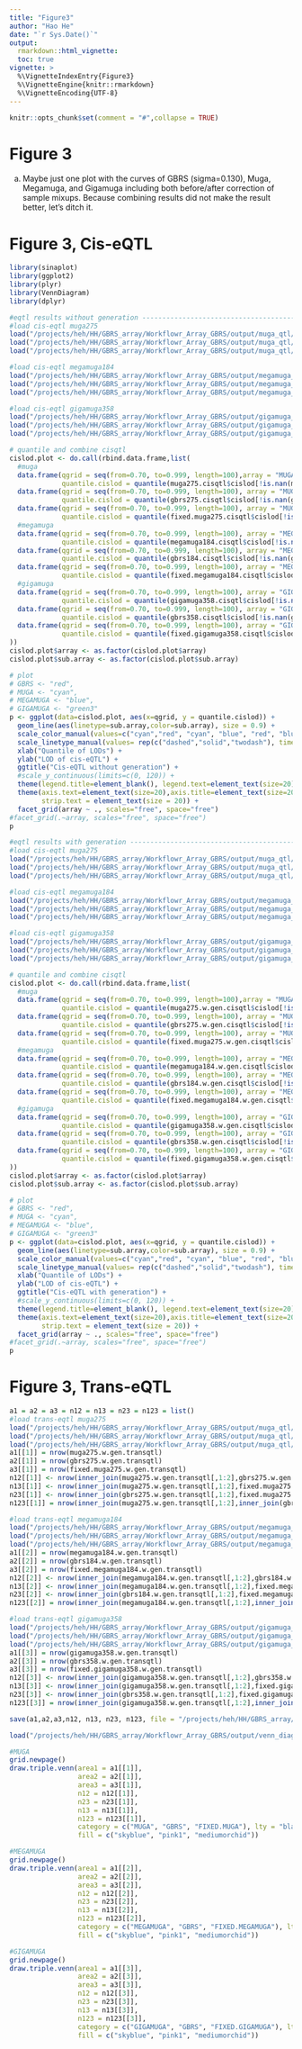 ```yaml
---
title: "Figure3"
author: "Hao He"
date: "`r Sys.Date()`"
output: 
  rmarkdown::html_vignette:
  toc: true
vignette: >
  %\VignetteIndexEntry{Figure3}
  %\VignetteEngine{knitr::rmarkdown}
  %\VignetteEncoding{UTF-8}
---
```

  
```r
knitr::opts_chunk$set(comment = "#",collapse = TRUE)
```

# Figure 3
a) Maybe just one plot with the curves of GBRS (sigma=0.130), Muga, Megamuga, and Gigamuga including both before/after correction of sample mixups. 
Because combining results did not make the result better, let’s ditch it.

# Figure 3, Cis-eQTL
```r
library(sinaplot)
library(ggplot2)
library(plyr)
library(VennDiagram)
library(dplyr)

#eqtl results without generation -----------------------------------------------------------------
#load cis-eqtl muga275
load("/projects/heh/HH/GBRS_array/Workflowr_Array_GBRS/output/muga_qtl/muga275.cisqtl.RData")
load("/projects/heh/HH/GBRS_array/Workflowr_Array_GBRS/output/muga_qtl/gbrs275.cisqtl.RData")
load("/projects/heh/HH/GBRS_array/Workflowr_Array_GBRS/output/muga_qtl/fixed.muga275.cisqtl.RData")

#load cis-eqtl megamuga184
load("/projects/heh/HH/GBRS_array/Workflowr_Array_GBRS/output/megamuga_qtl/megamuga184.cisqtl.RData")
load("/projects/heh/HH/GBRS_array/Workflowr_Array_GBRS/output/megamuga_qtl/gbrs184.cisqtl.RData")
load("/projects/heh/HH/GBRS_array/Workflowr_Array_GBRS/output/megamuga_qtl/fixed.megamuga184.cisqtl.RData")

#load cis-eqtl gigamuga358
load("/projects/heh/HH/GBRS_array/Workflowr_Array_GBRS/output/gigamuga_qtl/gigamuga358.cisqtl.RData")
load("/projects/heh/HH/GBRS_array/Workflowr_Array_GBRS/output/gigamuga_qtl/gbrs358.cisqtl.RData")
load("/projects/heh/HH/GBRS_array/Workflowr_Array_GBRS/output/gigamuga_qtl/fixed.gigamuga358.cisqtl.RData")

# quantile and combine cisqtl
cislod.plot <- do.call(rbind.data.frame,list(
  #muga
  data.frame(qgrid = seq(from=0.70, to=0.999, length=100),array = "MUGA",sub.array = "MUGA",
             quantile.cislod = quantile(muga275.cisqtl$cislod[!is.nan(muga275.cisqtl$cislod)], seq(from=0.70, to=0.999, length=100))),
  data.frame(qgrid = seq(from=0.70, to=0.999, length=100), array = "MUGA",sub.array = "GBRS.MUGA",
             quantile.cislod = quantile(gbrs275.cisqtl$cislod[!is.nan(gbrs275.cisqtl$cislod)], seq(from=0.70, to=0.999, length=100))),
  data.frame(qgrid = seq(from=0.70, to=0.999, length=100), array = "MUGA",sub.array = "FIXED.MUGA",
             quantile.cislod = quantile(fixed.muga275.cisqtl$cislod[!is.nan(fixed.muga275.cisqtl$cislod)], seq(from=0.70, to=0.999, length=100))),
  #megamuga
  data.frame(qgrid = seq(from=0.70, to=0.999, length=100), array = "MEGAMUGA",sub.array = "MEGAMUGA",
             quantile.cislod = quantile(megamuga184.cisqtl$cislod[!is.nan(megamuga184.cisqtl$cislod)], seq(from=0.70, to=0.999, length=100))),
  data.frame(qgrid = seq(from=0.70, to=0.999, length=100), array = "MEGAMUGA",sub.array = "GBRS.MEGAMUGA",
             quantile.cislod = quantile(gbrs184.cisqtl$cislod[!is.nan(gbrs184.cisqtl$cislod)], seq(from=0.70, to=0.999, length=100))),
  data.frame(qgrid = seq(from=0.70, to=0.999, length=100), array = "MEGAMUGA",sub.array = "FIXED.MEGAMUGA",
             quantile.cislod = quantile(fixed.megamuga184.cisqtl$cislod[!is.nan(fixed.megamuga184.cisqtl$cislod)], seq(from=0.70, to=0.999, length=100))),
  #gigamuga
  data.frame(qgrid = seq(from=0.70, to=0.999, length=100), array = "GIGAMUGA",sub.array = "GIGAMUGA",
             quantile.cislod = quantile(gigamuga358.cisqtl$cislod[!is.nan(gigamuga358.cisqtl$cislod)], seq(from=0.70, to=0.999, length=100))),
  data.frame(qgrid = seq(from=0.70, to=0.999, length=100), array = "GIGAMUGA",sub.array = "GBRS.GIGAMUGA",
             quantile.cislod = quantile(gbrs358.cisqtl$cislod[!is.nan(gbrs358.cisqtl$cislod)], seq(from=0.70, to=0.999, length=100))),
  data.frame(qgrid = seq(from=0.70, to=0.999, length=100), array = "GIGAMUGA",sub.array = "FIXED.GIGAMUGA",
             quantile.cislod = quantile(fixed.gigamuga358.cisqtl$cislod[!is.nan(fixed.gigamuga358.cisqtl$cislod)], seq(from=0.70, to=0.999, length=100)))
))
cislod.plot$array <- as.factor(cislod.plot$array)
cislod.plot$sub.array <- as.factor(cislod.plot$sub.array)

# plot
# GBRS <- "red",
# MUGA <- "cyan",
# MEGAMUGA <- "blue",
# GIGAMUGA <- "green3"
p <- ggplot(data=cislod.plot, aes(x=qgrid, y = quantile.cislod)) + 
  geom_line(aes(linetype=sub.array,color=sub.array), size = 0.9) +
  scale_color_manual(values=c("cyan","red", "cyan", "blue", "red", "blue", "green3","red","green3")) +
  scale_linetype_manual(values= rep(c("dashed","solid","twodash"), times = 3))+
  xlab("Quantile of LODs") +
  ylab("LOD of cis-eQTL") +
  ggtitle("Cis-eQTL without generation") + 
  #scale_y_continuous(limits=c(0, 120)) +
  theme(legend.title=element_blank(), legend.text=element_text(size=20), plot.title = element_text(size = 30, face = "bold")) +
  theme(axis.text=element_text(size=20),axis.title=element_text(size=20,face="bold"),
        strip.text = element_text(size = 20)) +
  facet_grid(array ~ ., scales="free", space="free")
#facet_grid(.~array, scales="free", space="free")
p

#eqtl results with generation -----------------------------------------------------------------
#load cis-eqtl muga275
load("/projects/heh/HH/GBRS_array/Workflowr_Array_GBRS/output/muga_qtl/muga275.w.gen.cisqtl.RData")
load("/projects/heh/HH/GBRS_array/Workflowr_Array_GBRS/output/muga_qtl/gbrs275.w.gen.cisqtl.RData")
load("/projects/heh/HH/GBRS_array/Workflowr_Array_GBRS/output/muga_qtl/fixed.muga275.w.gen.cisqtl.RData")

#load cis-eqtl megamuga184
load("/projects/heh/HH/GBRS_array/Workflowr_Array_GBRS/output/megamuga_qtl/megamuga184.w.gen.cisqtl.RData")
load("/projects/heh/HH/GBRS_array/Workflowr_Array_GBRS/output/megamuga_qtl/gbrs184.w.gen.cisqtl.RData")
load("/projects/heh/HH/GBRS_array/Workflowr_Array_GBRS/output/megamuga_qtl/fixed.megamuga184.w.gen.cisqtl.RData")

#load cis-eqtl gigamuga358
load("/projects/heh/HH/GBRS_array/Workflowr_Array_GBRS/output/gigamuga_qtl/gigamuga358.w.gen.cisqtl.RData")
load("/projects/heh/HH/GBRS_array/Workflowr_Array_GBRS/output/gigamuga_qtl/gbrs358.w.gen.cisqtl.RData")
load("/projects/heh/HH/GBRS_array/Workflowr_Array_GBRS/output/gigamuga_qtl/fixed.gigamuga358.w.gen.cisqtl.RData")

# quantile and combine cisqtl
cislod.plot <- do.call(rbind.data.frame,list(
  #muga
  data.frame(qgrid = seq(from=0.70, to=0.999, length=100),array = "MUGA",sub.array = "MUGA",
             quantile.cislod = quantile(muga275.w.gen.cisqtl$cislod[!is.nan(muga275.w.gen.cisqtl$cislod)], seq(from=0.70, to=0.999, length=100))),
  data.frame(qgrid = seq(from=0.70, to=0.999, length=100), array = "MUGA",sub.array = "GBRS.MUGA",
             quantile.cislod = quantile(gbrs275.w.gen.cisqtl$cislod[!is.nan(gbrs275.w.gen.cisqtl$cislod)], seq(from=0.70, to=0.999, length=100))),
  data.frame(qgrid = seq(from=0.70, to=0.999, length=100), array = "MUGA",sub.array = "FIXED.MUGA",
             quantile.cislod = quantile(fixed.muga275.w.gen.cisqtl$cislod[!is.nan(fixed.muga275.w.gen.cisqtl$cislod)], seq(from=0.70, to=0.999, length=100))),
  #megamuga
  data.frame(qgrid = seq(from=0.70, to=0.999, length=100), array = "MEGAMUGA",sub.array = "MEGAMUGA",
             quantile.cislod = quantile(megamuga184.w.gen.cisqtl$cislod[!is.nan(megamuga184.w.gen.cisqtl$cislod)], seq(from=0.70, to=0.999, length=100))),
  data.frame(qgrid = seq(from=0.70, to=0.999, length=100), array = "MEGAMUGA",sub.array = "GBRS.MEGAMUGA",
             quantile.cislod = quantile(gbrs184.w.gen.cisqtl$cislod[!is.nan(gbrs184.w.gen.cisqtl$cislod)], seq(from=0.70, to=0.999, length=100))),
  data.frame(qgrid = seq(from=0.70, to=0.999, length=100), array = "MEGAMUGA",sub.array = "FIXED.MEGAMUGA",
             quantile.cislod = quantile(fixed.megamuga184.w.gen.cisqtl$cislod[!is.nan(fixed.megamuga184.w.gen.cisqtl$cislod)], seq(from=0.70, to=0.999, length=100))),
  #gigamuga
  data.frame(qgrid = seq(from=0.70, to=0.999, length=100), array = "GIGAMUGA",sub.array = "GIGAMUGA",
             quantile.cislod = quantile(gigamuga358.w.gen.cisqtl$cislod[!is.nan(gigamuga358.w.gen.cisqtl$cislod)], seq(from=0.70, to=0.999, length=100))),
  data.frame(qgrid = seq(from=0.70, to=0.999, length=100), array = "GIGAMUGA",sub.array = "GBRS.GIGAMUGA",
             quantile.cislod = quantile(gbrs358.w.gen.cisqtl$cislod[!is.nan(gbrs358.w.gen.cisqtl$cislod)], seq(from=0.70, to=0.999, length=100))),
  data.frame(qgrid = seq(from=0.70, to=0.999, length=100), array = "GIGAMUGA",sub.array = "FIXED.GIGAMUGA",
             quantile.cislod = quantile(fixed.gigamuga358.w.gen.cisqtl$cislod[!is.nan(fixed.gigamuga358.w.gen.cisqtl$cislod)], seq(from=0.70, to=0.999, length=100)))
))
cislod.plot$array <- as.factor(cislod.plot$array)
cislod.plot$sub.array <- as.factor(cislod.plot$sub.array)

# plot
# GBRS <- "red",
# MUGA <- "cyan",
# MEGAMUGA <- "blue",
# GIGAMUGA <- "green3"
p <- ggplot(data=cislod.plot, aes(x=qgrid, y = quantile.cislod)) + 
  geom_line(aes(linetype=sub.array,color=sub.array), size = 0.9) +
  scale_color_manual(values=c("cyan","red", "cyan", "blue", "red", "blue", "green3","red","green3")) +
  scale_linetype_manual(values= rep(c("dashed","solid","twodash"), times = 3))+
  xlab("Quantile of LODs") +
  ylab("LOD of cis-eQTL") +
  ggtitle("Cis-eQTL with generation") + 
  #scale_y_continuous(limits=c(0, 120)) +
  theme(legend.title=element_blank(), legend.text=element_text(size=20), plot.title = element_text(size = 30, face = "bold")) +
  theme(axis.text=element_text(size=20),axis.title=element_text(size=20,face="bold"),
        strip.text = element_text(size = 20)) +
  facet_grid(array ~ ., scales="free", space="free")
#facet_grid(.~array, scales="free", space="free")
p
```

# Figure 3, Trans-eQTL
```r
a1 = a2 = a3 = n12 = n13 = n23 = n123 = list()
#load trans-eqtl muga275
load("/projects/heh/HH/GBRS_array/Workflowr_Array_GBRS/output/muga_qtl/muga275.w.gen.transqtl.RData")
load("/projects/heh/HH/GBRS_array/Workflowr_Array_GBRS/output/muga_qtl/gbrs275.w.gen.transqtl.RData")
load("/projects/heh/HH/GBRS_array/Workflowr_Array_GBRS/output/muga_qtl/fixed.muga275.w.gen.transqtl.RData")
a1[[1]] = nrow(muga275.w.gen.transqtl)
a2[[1]] = nrow(gbrs275.w.gen.transqtl)
a3[[1]] = nrow(fixed.muga275.w.gen.transqtl)
n12[[1]] <- nrow(inner_join(muga275.w.gen.transqtl[,1:2],gbrs275.w.gen.transqtl[,1:2]))
n13[[1]] <- nrow(inner_join(muga275.w.gen.transqtl[,1:2],fixed.muga275.w.gen.transqtl[,1:2]))
n23[[1]] <- nrow(inner_join(gbrs275.w.gen.transqtl[,1:2],fixed.muga275.w.gen.transqtl[,1:2]))
n123[[1]] = nrow(inner_join(muga275.w.gen.transqtl[,1:2],inner_join(gbrs275.w.gen.transqtl[,1:2],fixed.muga275.w.gen.transqtl[,1:2])))

#load trans-eqtl megamuga184
load("/projects/heh/HH/GBRS_array/Workflowr_Array_GBRS/output/megamuga_qtl/megamuga184.w.gen.transqtl.RData")
load("/projects/heh/HH/GBRS_array/Workflowr_Array_GBRS/output/megamuga_qtl/gbrs184.w.gen.transqtl.RData")
load("/projects/heh/HH/GBRS_array/Workflowr_Array_GBRS/output/megamuga_qtl/fixed.megamuga184.w.gen.transqtl.RData")
a1[[2]] = nrow(megamuga184.w.gen.transqtl)
a2[[2]] = nrow(gbrs184.w.gen.transqtl)
a3[[2]] = nrow(fixed.megamuga184.w.gen.transqtl)
n12[[2]] <- nrow(inner_join(megamuga184.w.gen.transqtl[,1:2],gbrs184.w.gen.transqtl[,1:2]))
n13[[2]] <- nrow(inner_join(megamuga184.w.gen.transqtl[,1:2],fixed.megamuga184.w.gen.transqtl[,1:2]))
n23[[2]] <- nrow(inner_join(gbrs184.w.gen.transqtl[,1:2],fixed.megamuga184.w.gen.transqtl[,1:2]))
n123[[2]] = nrow(inner_join(megamuga184.w.gen.transqtl[,1:2],inner_join(gbrs184.w.gen.transqtl[,1:2],fixed.megamuga184.w.gen.transqtl[,1:2])))

#load trans-eqtl gigamuga358
load("/projects/heh/HH/GBRS_array/Workflowr_Array_GBRS/output/gigamuga_qtl/gigamuga358.w.gen.transqtl.RData")
load("/projects/heh/HH/GBRS_array/Workflowr_Array_GBRS/output/gigamuga_qtl/gbrs358.w.gen.transqtl.RData")
load("/projects/heh/HH/GBRS_array/Workflowr_Array_GBRS/output/gigamuga_qtl/fixed.gigamuga358.w.gen.transqtl.RData")
a1[[3]] = nrow(gigamuga358.w.gen.transqtl)
a2[[3]] = nrow(gbrs358.w.gen.transqtl)
a3[[3]] = nrow(fixed.gigamuga358.w.gen.transqtl)
n12[[3]] <- nrow(inner_join(gigamuga358.w.gen.transqtl[,1:2],gbrs358.w.gen.transqtl[,1:2]))
n13[[3]] <- nrow(inner_join(gigamuga358.w.gen.transqtl[,1:2],fixed.gigamuga358.w.gen.transqtl[,1:2]))
n23[[3]] <- nrow(inner_join(gbrs358.w.gen.transqtl[,1:2],fixed.gigamuga358.w.gen.transqtl[,1:2]))
n123[[3]] = nrow(inner_join(gigamuga358.w.gen.transqtl[,1:2],inner_join(gbrs358.w.gen.transqtl[,1:2],fixed.gigamuga358.w.gen.transqtl[,1:2])))

save(a1,a2,a3,n12, n13, n23, n123, file = "/projects/heh/HH/GBRS_array/Workflowr_Array_GBRS/output/venn_diag_transeqtl.RData")
```

```r
load("/projects/heh/HH/GBRS_array/Workflowr_Array_GBRS/output/venn_diag_transeqtl.RData")

#MUGA
grid.newpage()
draw.triple.venn(area1 = a1[[1]], 
                 area2 = a2[[1]], 
                 area3 = a3[[1]], 
                 n12 = n12[[1]], 
                 n23 = n23[[1]], 
                 n13 = n13[[1]], 
                 n123 = n123[[1]], 
                 category = c("MUGA", "GBRS", "FIXED.MUGA"), lty = "blank", cex= rep(2, 7), cat.cex = rep(2,3),
                 fill = c("skyblue", "pink1", "mediumorchid"))

#MEGAMUGA
grid.newpage()
draw.triple.venn(area1 = a1[[2]], 
                 area2 = a2[[2]], 
                 area3 = a3[[2]], 
                 n12 = n12[[2]], 
                 n23 = n23[[2]], 
                 n13 = n13[[2]], 
                 n123 = n123[[2]], 
                 category = c("MEGAMUGA", "GBRS", "FIXED.MEGAMUGA"), lty = "blank", cex= rep(2, 7), cat.cex = rep(2,3),
                 fill = c("skyblue", "pink1", "mediumorchid"))

#GIGAMUGA
grid.newpage()
draw.triple.venn(area1 = a1[[3]], 
                 area2 = a2[[3]], 
                 area3 = a3[[3]], 
                 n12 = n12[[3]], 
                 n23 = n23[[3]], 
                 n13 = n13[[3]], 
                 n123 = n123[[3]], 
                 category = c("GIGAMUGA", "GBRS", "FIXED.GIGAMUGA"), lty = "blank", cex= rep(2, 7), cat.cex = rep(2,3),
                 fill = c("skyblue", "pink1", "mediumorchid"))

```

